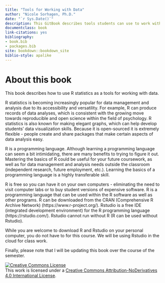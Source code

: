 ```yaml
--- 
title: "Tools for Working with Data"
author: "Nicole Sorhagen, Ph.D."
date: "`r Sys.Date()`"
description: This GitBook describes tools students can use to work with data.
documentclass: book
link-citations: yes
bibliography:
- book.bib
- packages.bib
site: bookdown::bookdown_site
biblio-style: apalike
---
```


# About this book

This book describes how to use R statistics as a tools for working with data.  

R statistics is becoming increasingly popular for data management and analysis due to its accessibility and versatility. For example, R can produce records of data analyses, which is consistent with the growing move towards reproducible and open science within the field of psychology. R statistics is also known for making elegant graphs, which can help develop students’ data visualization skills. Because it is open-sourced it is extremely flexible - people create and share packages that make certain aspects of data analysis easy.  

R is a programming language. Although learning a programming language can seem a bit intimidating, there are many benefits to trying to figure it out. Mastering the basics of R could be useful for your future coursework, as well as for data management and analysis needs outside the classroom (independent research, future employment, etc.). Learning the basics of a programming language is a highly transferable skill.  

R  is free so you can have it on your own computers - eliminating the need to visit computer labs or to buy student versions of expensive software. R is a programming language that can be used within the R software as well as other programs. R can be downloaded from the CRAN (Comprehensive R Archive Network) (https://www.r-project.org/). Rstudio is a free IDE (integrated development environment) for the R programming language (https://rstudio.com/). Rstudio cannot run without R (R can be used without Rstudio).  

While you are welcome to download R and Rstudio on your personal computer, you do not have to for this course. We will be using Rstudio in the cloud for class work.  

Finally, please note that I will be updating this book over the course of the semester.  




<a rel="license" href="http://creativecommons.org/licenses/by-nd/4.0/"><img alt="Creative Commons License" style="border-width:0" src="https://i.creativecommons.org/l/by-nd/4.0/88x31.png" /></a><br />This work is licensed under a <a rel="license" href="http://creativecommons.org/licenses/by-nd/4.0/">Creative Commons Attribution-NoDerivatives 4.0 International License</a>.



